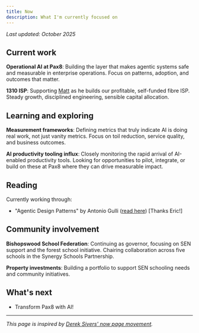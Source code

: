 ```yaml
---
title: Now
description: What I'm currently focused on
---
```



*Last updated: October 2025*

## Current work

**Operational AI at Pax8**: Building the layer that makes agentic systems safe and measurable in enterprise operations. Focus on patterns, adoption, and outcomes that matter.

**1310 ISP**: Supporting [Matt](https://www.linkedin.com/in/matthewiggo/) as he builds our profitable, self-funded fibre ISP. Steady growth, disciplined engineering, sensible capital allocation.

## Learning and exploring

**Measurement frameworks**: Defining metrics that truly indicate AI is doing real work, not just vanity metrics. Focus on toil reduction, service quality, and business outcomes.

**AI productivity tooling influx**: Closely monitoring the rapid arrival of AI-enabled productivity tools. Looking for opportunities to pilot, integrate, or build on these at Pax8 where they can drive measurable impact.


## Reading

Currently working through:

- "Agentic Design Patterns" by Antonio Gulli ([read here](https://docs.google.com/document/d/1rsaK53T3Lg5KoGwvf8ukOUvbELRtH-V0LnOIFDxBryE/edit?tab=t.0#heading=h.pxcur8v2qagu)) [Thanks Eric!]

## Community involvement

**Bishopswood School Federation**: Continuing as governor, focusing on SEN support and the forest school initiative. Chairing collaboration across five schools in the Synergy Schools Partnership.

**Property investments**: Building a portfolio to support SEN schooling needs and community initiatives.

## What's next

- Transform Pax8 with AI!

---

*This page is inspired by [Derek Sivers' now page movement](https://nownownow.com/about).*
